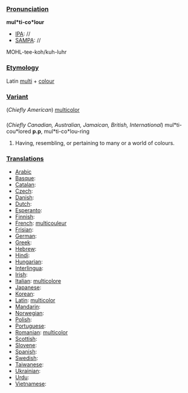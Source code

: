 ===[[Pronunciation]]===

'''mul*ti-co*lour'''
*[[IPA]]: //
*[[SAMPA]]: //
MOHL-tee-koh/kuh-luhr
===[[Etymology]]===

Latin [[multi]] + [[colour]]
===[[Variant]]===

(''Chiefly American'')
[[multicolor]]
===[[]]===

(''Chiefly Canadian, Australian, Jamaican, British, International'')
mul*ti-cou*lored '''p.p''', mul*ti-co*lou-ring
#Having, resembling, or pertaining to many or a world of colours.
===[[Translations]]===

*[[Arabic]]
*[[Basque]]:
*[[Catalan]]:
*[[Czech]]:
*[[Danish]]:
*[[Dutch]]:
*[[Esperanto]]:
*[[Finnish]]:
*[[French]]: [[multicouleur]]
*[[Frisian]]:
*[[German]]:
*[[Greek]]: 
*[[Hebrew]]:
*[[Hindi]]:
*[[Hungarian]]:
*[[Interlingua]]:
*[[Irish]]:
*[[Italian]]: [[multicolore]]
*[[Japanese]]:
*[[Korean]]:
*[[Latin]]: [[multicolor]]
*[[Mandarin]]:
*[[Norwegian]]:
*[[Polish]]:
*[[Portuguese]]:
*[[Romanian]]: [[multicolor]]
*[[Scottish]]:
*[[Slovene]]:
*[[Spanish]]:
*[[Swedish]]:
*[[Taiwanese]]:
*[[Ukrainian]]:
*[[Urdu]]:
*[[Vietnamese]]: